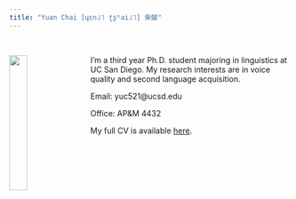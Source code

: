 ```yaml
---
title: "Yuan Chai [ɥɛn˩˥ ʈʂʰai˩˥] 柴媛"
---
```

\  
\  

<img src="image/photo_yuanchai.jpg" style="width:25%; margin-right: 20px" align="left">


I'm a third year Ph.D. student majoring in linguistics at UC San Diego. My research interests are in voice quality and second language acquisition. 

Email: yuc521@ucsd.edu

Office: AP&M 4432

My full CV is available [here](file/CV_yuanchai.pdf).